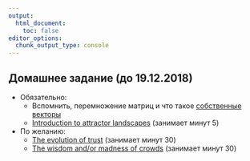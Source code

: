 ```yaml
---
output:
  html_document:
    toc: false
editor_options: 
  chunk_output_type: console
---
```


## Домашнее задание (до 19.12.2018)

* Обязательно:
    * Вспомнить, перемножение матриц и что такое [собственные векторы](https://ru.wikipedia.org/wiki/%D0%A1%D0%BE%D0%B1%D1%81%D1%82%D0%B2%D0%B5%D0%BD%D0%BD%D1%8B%D0%B9_%D0%B2%D0%B5%D0%BA%D1%82%D0%BE%D1%80)
    * [Introduction to attractor landscapes](https://ncase.me/attractors/) (занимает минут 5)
* По желанию:
    * [The evolution of trust](https://ncase.me/trust/) (занимает минут 30)
    * [The wisdom and/or madness of crowds](https://ncase.me/crowds/) (занимает минут 30)
